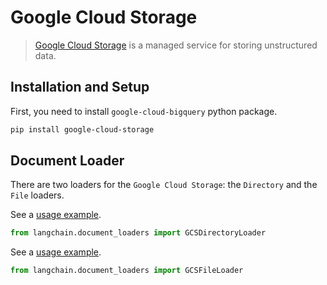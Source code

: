 # Google Cloud Storage

>[Google Cloud Storage](https://en.wikipedia.org/wiki/Google_Cloud_Storage) is a managed service for storing unstructured data.

## Installation and Setup

First, you need to install `google-cloud-bigquery` python package.

```bash
pip install google-cloud-storage
```

## Document Loader

There are two loaders for the `Google Cloud Storage`: the `Directory` and the `File` loaders.

See a [usage example](/docs/modules/data_connection/document_loaders/integrations/google_cloud_storage_directory).

```python
from langchain.document_loaders import GCSDirectoryLoader
```
See a [usage example](/docs/modules/data_connection/document_loaders/integrations/google_cloud_storage_file).

```python
from langchain.document_loaders import GCSFileLoader
```
